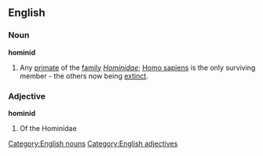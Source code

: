 ==English==
===Noun===
'''hominid'''
#Any [[primate]] of the [[family]] ''[[Hominidae]]''; [[Homo sapiens]] is the only surviving member - the others now being [[extinct]].
===Adjective===
'''hominid'''
#Of the Hominidae
[[Category:English nouns]]
[[Category:English adjectives]]